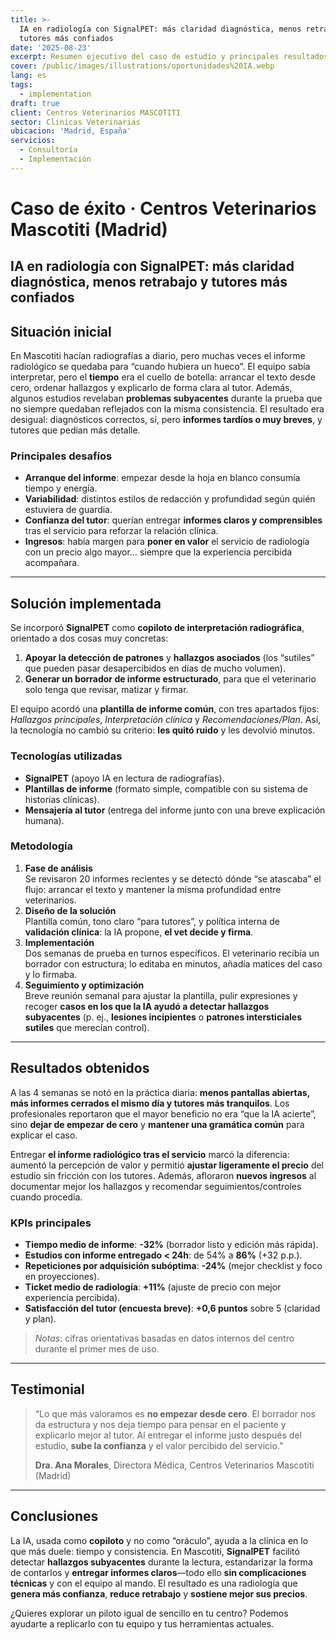 ```yaml
---
title: >-
  IA en radiología con SignalPET: más claridad diagnóstica, menos retrabajo y
  tutores más confiados
date: '2025-08-23'
excerpt: Resumen ejecutivo del caso de estudio y principales resultados obtenidos
cover: /public/images/illustrations/oportunidades%20IA.webp
lang: es
tags:
  - implementation
draft: true
client: Centros Veterinarios MASCOTITI
sector: Clinicas Veterinarias
ubicacion: 'Madrid, España'
servicios:
  - Consultoría
  - Implementación
---
```

# Caso de éxito · Centros Veterinarios Mascotiti (Madrid)
## IA en radiología con SignalPET: más claridad diagnóstica, menos retrabajo y tutores más confiados

## Situación inicial
En Mascotiti hacían radiografías a diario, pero muchas veces el informe radiológico se quedaba para “cuando hubiera un hueco”. El equipo sabía interpretar, pero el **tiempo** era el cuello de botella: arrancar el texto desde cero, ordenar hallazgos y explicarlo de forma clara al tutor. Además, algunos estudios revelaban **problemas subyacentes** durante la prueba que no siempre quedaban reflejados con la misma consistencia. El resultado era desigual: diagnósticos correctos, sí, pero **informes tardíos o muy breves**, y tutores que pedían más detalle.

### Principales desafíos
- **Arranque del informe**: empezar desde la hoja en blanco consumía tiempo y energía.
- **Variabilidad**: distintos estilos de redacción y profundidad según quién estuviera de guardia.
- **Confianza del tutor**: querían entregar **informes claros y comprensibles** tras el servicio para reforzar la relación clínica.
- **Ingresos**: había margen para **poner en valor** el servicio de radiología con un precio algo mayor… siempre que la experiencia percibida acompañara.

---

## Solución implementada
Se incorporó **SignalPET** como **copiloto de interpretación radiográfica**, orientado a dos cosas muy concretas:  
1) **Apoyar la detección de patrones** y **hallazgos asociados** (los “sutiles” que pueden pasar desapercibidos en días de mucho volumen).  
2) **Generar un borrador de informe estructurado**, para que el veterinario solo tenga que revisar, matizar y firmar.

El equipo acordó una **plantilla de informe común**, con tres apartados fijos: *Hallazgos principales*, *Interpretación clínica* y *Recomendaciones/Plan*. Así, la tecnología no cambió su criterio: **les quitó ruido** y les devolvió minutos.

### Tecnologías utilizadas
- **SignalPET** (apoyo IA en lectura de radiografías).
- **Plantillas de informe** (formato simple, compatible con su sistema de historias clínicas).
- **Mensajería al tutor** (entrega del informe junto con una breve explicación humana).

### Metodología
1. **Fase de análisis**  
   Se revisaron 20 informes recientes y se detectó dónde “se atascaba” el flujo: arrancar el texto y mantener la misma profundidad entre veterinarios.
2. **Diseño de la solución**  
   Plantilla común, tono claro “para tutores”, y política interna de **validación clínica**: la IA propone, **el vet decide y firma**.
3. **Implementación**  
   Dos semanas de prueba en turnos específicos. El veterinario recibía un borrador con estructura; lo editaba en minutos, añadía matices del caso y lo firmaba.
4. **Seguimiento y optimización**  
   Breve reunión semanal para ajustar la plantilla, pulir expresiones y recoger **casos en los que la IA ayudó a detectar hallazgos subyacentes** (p. ej., **lesiones incipientes** o **patrones intersticiales sutiles** que merecían control).

---

## Resultados obtenidos
A las 4 semanas se notó en la práctica diaria: **menos pantallas abiertas, más informes cerrados el mismo día y tutores más tranquilos**. Los profesionales reportaron que el mayor beneficio no era “que la IA acierte”, sino **dejar de empezar de cero** y **mantener una gramática común** para explicar el caso.

Entregar **el informe radiológico tras el servicio** marcó la diferencia: aumentó la percepción de valor y permitió **ajustar ligeramente el precio** del estudio sin fricción con los tutores. Además, afloraron **nuevos ingresos** al documentar mejor los hallazgos y recomendar seguimientos/controles cuando procedía.

### KPIs principales
- **Tiempo medio de informe**: **-32%** (borrador listo y edición más rápida).  
- **Estudios con informe entregado < 24h**: de 54% a **86%** (+32 p.p.).  
- **Repeticiones por adquisición subóptima**: **-24%** (mejor checklist y foco en proyecciones).  
- **Ticket medio de radiología**: **+11%** (ajuste de precio con mejor experiencia percibida).  
- **Satisfacción del tutor (encuesta breve)**: **+0,6 puntos** sobre 5 (claridad y plan).

> *Notas*: cifras orientativas basadas en datos internos del centro durante el primer mes de uso.

---

## Testimonial
> “Lo que más valoramos es **no empezar desde cero**. El borrador nos da estructura y nos deja tiempo para pensar en el paciente y explicarlo mejor al tutor. Al entregar el informe justo después del estudio, **sube la confianza** y el valor percibido del servicio.”
>
> **Dra. Ana Morales**, Directora Médica, Centros Veterinarios Mascotiti (Madrid)

---

## Conclusiones
La IA, usada como **copiloto** y no como “oráculo”, ayuda a la clínica en lo que más duele: tiempo y consistencia. En Mascotiti, **SignalPET** facilitó detectar **hallazgos subyacentes** durante la lectura, estandarizar la forma de contarlos y **entregar informes claros**—todo ello **sin complicaciones técnicas** y con el equipo al mando. El resultado es una radiología que **genera más confianza**, **reduce retrabajo** y **sostiene mejor sus precios**.

¿Quieres explorar un piloto igual de sencillo en tu centro? Podemos ayudarte a replicarlo con tu equipo y tus herramientas actuales.

